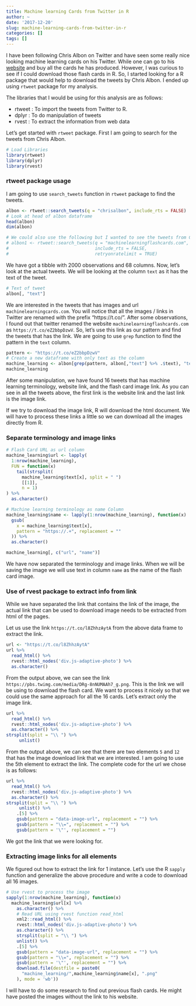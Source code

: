 ```yaml
---
title: Machine learning Cards from Twitter in R
author: ~
date: '2017-12-20'
slug: machine-learning-cards-from-twitter-in-r
categories: []
tags: []
---
```


I have been following Chris Albon on Twitter and have seen some really nice looking 
machine learning cards on his Twitter. While one can go to his [website](http://machinelearningflashcards.com) 
and buy all the cards he has produced. However, I was curious to see if I could 
download those flash cards in R. So, I started looking for a R package that would help
to download the tweets by Chris Albon. I ended up using `rtweet` package for my 
analysis. 

The libraries that I would be using for this analysis are as follows: 

* rtweet : To import the tweets from Twitter to R.
* dplyr  : To do manipulation of tweets
* rvest  : To extract the information from web data

Let's get started with `rtweet` package. First I am going to search for the tweets 
from Chris Albon. 

```r
# Load Libraries
library(rtweet)
library(dplyr)
library(rvest)
```

### rtweet package usage

I am going to use `search_tweets` function in `rtweet` package to find the tweets.

```r
albon <- rtweet::search_tweets(q = "chrisalbon", include_rts = FALSE)
# Look at head of albon dataframe
head(albon)
dim(albon)

# We could also use the following but I wanted to see the tweets from Chris Albon
# albon1 <- rtweet::search_tweets(q = "machinelearningflashcards.com", 
#                                 include_rts = FALSE, 
#                                 retryonratelimit = TRUE)
```

We have got a tibble with 2000 observations and 68 columns. Now, let's look at the actual tweets.
We will be looking at the column `text` as it has the text of the tweet. 

```r
# Text of tweet
albon[, "text"]
```

We are interested in the tweets that has images and url `machinelearningcards.com`.
You will notice that all the images / links in Twitter are renamed with the prefix 
"https://t.co/". After some observations, I found out that twitter renamed the 
website `machinelearningflashcards.com` as `https://t.co/eZ2bbpDzwV`. So, let's use 
this link as our pattern and find the tweets that has the link. We are going to 
use `grep` function to find the pattern in the `text` column. 

```r
pattern <- "https://t.co/eZ2bbpDzwV"
# Create a new dataframe with only text as the column
machine_learning <- albon[grep(pattern, albon[,"text"] %>% .$text), "text"]
machine_learning
```

After some manipulation, we have found 16 tweets that has machine learning terminology, 
website link, and the flash card image link. As you can see in all the tweets above, 
the first link is the website link and the last link is the image link. 

If we try to download the image link, R will download the html document. We will 
have to process these links a little so we can download all the images directly 
from R. 

### Separate terminology and image links

```r
# Flash Card URL as url column 
machine_learning$url <- lapply(
  1:nrow(machine_learning), 
  FUN = function(x)
    tail(strsplit(
      machine_learning$text[x], split = " ")
      [[1]],
      n = 1)
) %>%
  as.character()

# Machine learning terminology as name Column
machine_learning$name <- lapply(1:nrow(machine_learning), function(x)
  gsub(
    x = machine_learning$text[x],
    pattern = "https://.+", replacement = ""
  )) %>%
  as.character()

machine_learning[, c("url", "name")]
```

We have now separated the terminology and image links. When we will be saving the 
image we will use text in column `name` as the name of the flash card image. 

### Use of rvest package to extract info from link 

While we have separated the link that contains the link of the image, the actual 
link that can be used to download image needs to be extracted from html of the pages. 

Let us use the link `https://t.co/l8ZhhzAytA` from the above data frame to extract the link. 

```r
url <- "https://t.co/l8ZhhzAytA"
url %>% 
  read_html() %>% 
  rvest::html_nodes('div.js-adaptive-photo') %>% 
  as.character()
```

From the output above, we can see the link `https://pbs.twimg.com/media/DRg-8nNUMAAh7_g.png`. 
This is the link we will be using to download the flash card. We want to process 
it nicely so that we could use the same approach for all the 16 cards. Let's extract 
only the image link. 

```r
url %>% 
  read_html() %>% 
  rvest::html_nodes('div.js-adaptive-photo') %>% 
  as.character() %>%
strsplit(split = "\\ ") %>% 
     unlist() 
```
From the output above, we can see that there are two elements `5` and `12` that 
has the image download link that we are interested. I am going to use the 5th element 
to extract the link. The complete code for the url we chose is as follows:

```r
url %>% 
  read_html() %>% 
  rvest::html_nodes('div.js-adaptive-photo') %>% 
  as.character() %>%
strsplit(split = "\\ ") %>% 
     unlist() %>% 
    .[5] %>%
    gsub(pattern = "data-image-url", replacement = "") %>%
    gsub(pattern = "\\=", replacement = "") %>%
    gsub(pattern = '\"', replacement = "")
```
We got the link that we were looking for. 

### Extracting image links for all elements 

We figured out how to extract the link for 1 instance. Let's use the R `sapply` 
function and generalize the above procedure and write a code to download all 16 images.

```r
# Use rvest to process the image
sapply(1:nrow(machine_learning), function(x) 
  machine_learning$url[x] %>% 
    as.character() %>%
    # Read URL using rvest function read_html
    xml2::read_html() %>% 
    rvest::html_nodes('div.js-adaptive-photo') %>% 
    as.character() %>% 
    strsplit(split = "\\ ") %>% 
    unlist() %>% 
    .[5] %>% 
    gsub(pattern = "data-image-url", replacement = "") %>% 
    gsub(pattern = "\\=", replacement = "") %>% 
    gsub(pattern = '\"', replacement = "") %>% 
    download.file(destfile = paste0(
      "machine_learning/",machine_learning$name[x], ".png"
    ), mode = 'wb'))
```

I will have to do some research to find out previous flash cards. He might have posted 
the images without the link to his website. 
